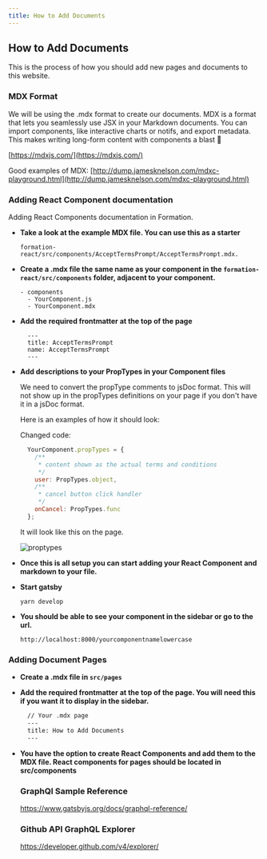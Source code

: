 ```yaml
---
title: How to Add Documents
---
```

## How to Add Documents
This is the process of how you should add new pages and documents to this website.

### MDX Format
We will be using the .mdx format to create our documents.
MDX is a format that lets you seamlessly use JSX in your Markdown documents.
You can import components, like interactive charts or notifs, and export metadata.
This makes writing long-form content with components a blast 🚀

[https://mdxjs.com/](https://mdxjs.com/)

Good examples of MDX: 
[http://dump.jamesknelson.com/mdxc-playground.html](http://dump.jamesknelson.com/mdxc-playground.html)

### Adding React Component documentation
Adding React Components documentation in Formation.

- **Take a look at the example MDX file. You can use this as a starter**

  `formation-react/src/components/AcceptTermsPrompt/AcceptTermsPrompt.mdx.`

- **Create a .mdx file the same name as your component in the `formation-react/src/components` folder, adjacent to your component.**
    ```
    - components
      - YourComponent.js
      - YourComponent.mdx
    ```
- **Add the required frontmatter at the top of the page**
  ```
    ---
    title: AcceptTermsPrompt
    name: AcceptTermsPrompt
    ---
  ```
- **Add descriptions to your PropTypes in your Component files**

  We need to convert the propType comments to jsDoc format.
  This will not show up in the propTypes definitions on your page if you
  don't have it in a jsDoc format.

  Here is an examples of how it should look:

  Changed code:
  ```javascript
    YourComponent.propTypes = {
      /**
       * content shown as the actual terms and conditions
       */
      user: PropTypes.object,
      /**
       * cancel button click handler
       */
      onCancel: PropTypes.func
    };
  ```

  It will look like this on the page.

  ![proptypes](../images/proptypes.png "PropType Image")

- **Once this is all setup you can start adding your React Component and markdown to your file.**
- **Start gatsby**
    ```
    yarn develop
    ```
- **You should be able to see your component in the sidebar or go to the url.**
    ```
    http://localhost:8000/yourcomponentnamelowercase
    ```
### Adding Document Pages

- **Create a .mdx file in `src/pages`**
- **Add the required frontmatter at the top of the page. You will need this if you
  want it to display in the sidebar.**

  ```markdown
    // Your .mdx page
    ---
    title: How to Add Documents
    ---
  ```
- **You have the option to create React Components and add them to the MDX file.
  React components for pages should be located in src/components**

  ### GraphQl Sample Reference

  https://www.gatsbyjs.org/docs/graphql-reference/

  ### Github API GraphQL Explorer

  https://developer.github.com/v4/explorer/
